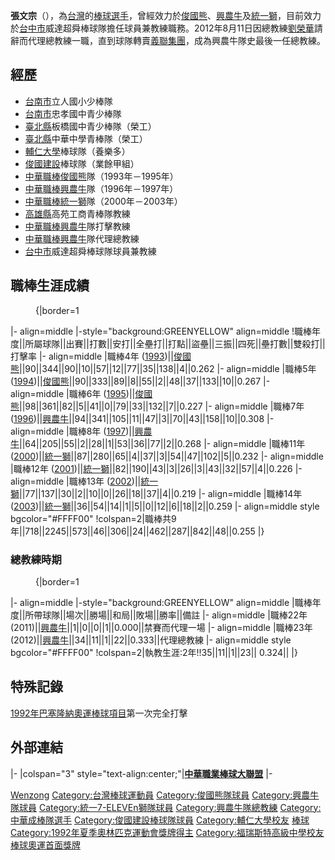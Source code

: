 {{Infobox CPBL player|
bgcolor1=greenyellow|
bgcolor2=#f00|
textcolor1=#000|
textcolor2=#fff|
name=張文宗|
image=|
width=200|
position=一壘手|
team=|
number=45|
bats=左|
throws=左|
debutdate=3月12日|
debutyear=1993年|
debutteam=俊國熊|
statyear=2008年|
stat1label=[[打擊率|打擊率]]|
stat1value=0.255|
stat2label=[[全壘打|全壘打]]|
stat2value=46|
stat3label=[[打點|打點]]|
stat3value=306|
|teams=<nowiki></nowiki>
*[[俊國熊|俊國熊]]（1993年－1995年）
*[[興農牛|興農牛]]（1996年－1997年）
*[[統一獅|統一獅]]（2000年－2003年）
|awards=<nowiki></nowiki> 
*中華職棒年度總冠軍：2000
*[[中華職棒金手套獎|中華職棒金手套獎]]（一壘手）：1996、2001
*[[中華職棒明星賽|中華職棒明星賽]]：1993、1995、1997、2000、2001
}}
{{MedalTop}}
{{MedalSport | 男子[[棒球|棒球]]}}
{{MedalSilver| [[1992年夏季奧林匹克運動會|1992年巴塞隆納]] | [[1992年夏季奧林匹克運動會棒球比賽|隊際]]}}
{{MedalBottom}}
'''張文宗'''（{{bd|1968年|4月17日||}}），為[[台灣|台灣]]的[[棒球|棒球]][[選手|選手]]，曾經效力於[[俊國熊|俊國熊]]、[[興農牛|興農牛]]及[[統一獅|統一獅]]，目前效力於[[台中市|台中市]]威達超舜棒球隊擔任球員兼教練職務。2012年8月11日因總教練[[劉榮華|劉榮華]]請辭而代理總教練一職，直到球隊轉賣[[義聯集團|義聯集團]]，成為興農牛隊史最後一任總教練。

==經歷==
*[[台南市|台南市]]立人國小少棒隊
*[[台南市|台南市]]忠孝國中青少棒隊
*[[新北市|臺北縣]]板橋國中青少棒隊（榮工）
*[[新北市|臺北縣]]中華中學青棒隊（榮工）
*[[輔仁大學|輔仁大學]]棒球隊（養樂多）
*[[俊國建設|俊國建設]]棒球隊（業餘甲組）
*[[中華職棒|中華職棒]][[俊國熊|俊國熊]]隊（1993年－1995年）
*[[中華職棒|中華職棒]][[興農牛|興農牛]]隊（1996年－1997年）
*[[中華職棒|中華職棒]][[統一獅|統一獅]]隊（2000年－2003年）
*[[高雄縣|高雄縣]]高苑工商青棒隊教練
*[[中華職棒|中華職棒]][[興農牛|興農牛]]隊打擊教練
*[[中華職棒|中華職棒]][[興農牛|興農牛]]隊代理總教練
*[[台中市|台中市]]威達超舜棒球隊球員兼教練

==職棒生涯成績==
:{|border=1
|- align=middle
|-style="background:GREENYELLOW" align=middle
!職棒年度||所屬球隊||出賽||打數||安打||全壘打||打點||盜壘||三振||四死||壘打數||雙殺打||打擊率
|- align=middle
|職棒4年 ([[1993|1993]])||[[俊國熊|俊國熊]]||90||344||90||10||57||12||77||35||138||4||0.262
|- align=middle
|職棒5年 ([[1994|1994]])||[[俊國熊|俊國熊]]||90||333||89||8||55||2||48||37||133||10||0.267
|- align=middle
|職棒6年 ([[1995|1995]])||[[俊國熊|俊國熊]]||98||361||82||5||41||0||79||33||132||7||0.227
|- align=middle
|職棒7年 ([[1996|1996]])||[[興農牛|興農牛]]||94||341||105||11||47||3||70||43||158||10||0.308
|- align=middle
|職棒8年 ([[1997|1997]])||[[興農牛|興農牛]]||64||205||55||2||28||1||53||36||77||2||0.268
|- align=middle
|職棒11年 ([[2000|2000]])||[[統一獅|統一獅]]||87||280||65||4||37||3||54||47||102||5||0.232
|- align=middle
|職棒12年 ([[2001|2001]])||[[統一獅|統一獅]]||82||190||43||3||26||3||43||32||57||4||0.226
|- align=middle
|職棒13年 ([[2002|2002]])||[[統一獅|統一獅]]||77||137||30||2||10||0||26||18||37||4||0.219
|- align=middle
|職棒14年 ([[2003|2003]])||[[統一獅|統一獅]]||36||54||14||1||5||0||12||6||18||2||0.259
|- align=middle style bgcolor="#FFFF00"
!colspan=2|職棒共9年||718||2245||573||46||306||24||462||287||842||48||0.255
|}

===總教練時期===
:{|border=1
|- align=middle
|-style="background:GREENYELLOW" align=middle
|職棒年度||所帶球隊||場次||勝場||和局||敗場||勝率||備註
|- align=middle
|職棒22年 (2011)||[[興農牛|興農牛]]||1||0||0||1||0.000||禁賽而代理一場
|- align=middle
|職棒23年 (2012)||[[興農牛|興農牛]]||34||11||1||22||0.333||代理總教練
|- align=middle style bgcolor="#FFFF00"
!colspan=2|執教生涯:2年!!35||11||1||23|| 0.324||
|}
==特殊記錄==
[[1992年夏季奧林匹克運動會棒球比賽|1992年巴塞隆納奧運棒球項目]]第一次完全打擊

==外部連結==
{{start box}}
{{s-sports}}
|-
|colspan="3" style="text-align:center;"|'''[[中華職業棒球大聯盟|中華職業棒球大聯盟]]'''
|-
{{s-before|[[劉榮華|劉榮華]]}}
{{s-title|[[興農牛|興農牛]]隊總教練（代理）|2012年8月11日－2012年12月17日}}
{{s-after|末任}}
{{end box}}

{{統一獅2000年中華職棒總冠軍}}
{{興農牛2005年中華職棒總冠軍}}

{{DEFAULTSORT:Chang Wen-Chung}}
[[Category:張姓|Wenzong]]
[[Category:台灣棒球運動員|Category:台灣棒球運動員]]
[[Category:俊國熊隊球員|Category:俊國熊隊球員]]
[[Category:興農牛隊球員|Category:興農牛隊球員]]
[[Category:統一7-ELEVEn獅隊球員|Category:統一7-ELEVEn獅隊球員]]
[[Category:興農牛隊總教練|Category:興農牛隊總教練]]
[[Category:中華成棒隊選手|Category:中華成棒隊選手]]
[[Category:俊國建設棒球隊球員|Category:俊國建設棒球隊球員]]
[[Category:輔仁大學校友|Category:輔仁大學校友]]
[[Category:台灣奧林匹克運動會銀牌得主|棒球]]
[[Category:1992年夏季奧林匹克運動會獎牌得主|Category:1992年夏季奧林匹克運動會獎牌得主]]
[[Category:福瑞斯特高級中學校友|Category:福瑞斯特高級中學校友]]
[[Category:台湾体育之最|棒球奧運首面獎牌]]
